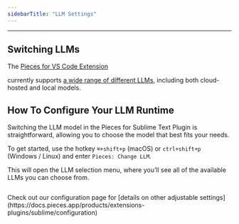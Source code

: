 ```yaml
---
sidebarTitle: "LLM Settings"
---
```


---

## Switching LLMs

The <a target="_blank" href="https://marketplace.visualstudio.com/items?itemName=MeshIntelligentTechnologiesInc.pieces-vscode">
Pieces for VS Code Extension</a>

 currently supports [a wide range of different LLMs](https://docs.pieces.app/products/large-language-models), including both cloud-hosted and local models.

## How To Configure Your LLM Runtime

Switching the LLM model in the Pieces for Sublime Text Plugin is straightforward, allowing you to choose the model that best fits your needs.

To get started, use the hotkey `⌘+shift+p` (macOS) or `ctrl+shift+p` (Windows / Linux) and enter `Pieces: Change LLM`.

This will open the LLM selection menu, where you’ll see all of the available LLMs you can choose from.

<img
  className="mx-auto"
/>

<tip>
  Check out our configuration page for [details on other adjustable settings](https://docs.pieces.app/products/extensions-plugins/sublime/configuration)
</tip>
